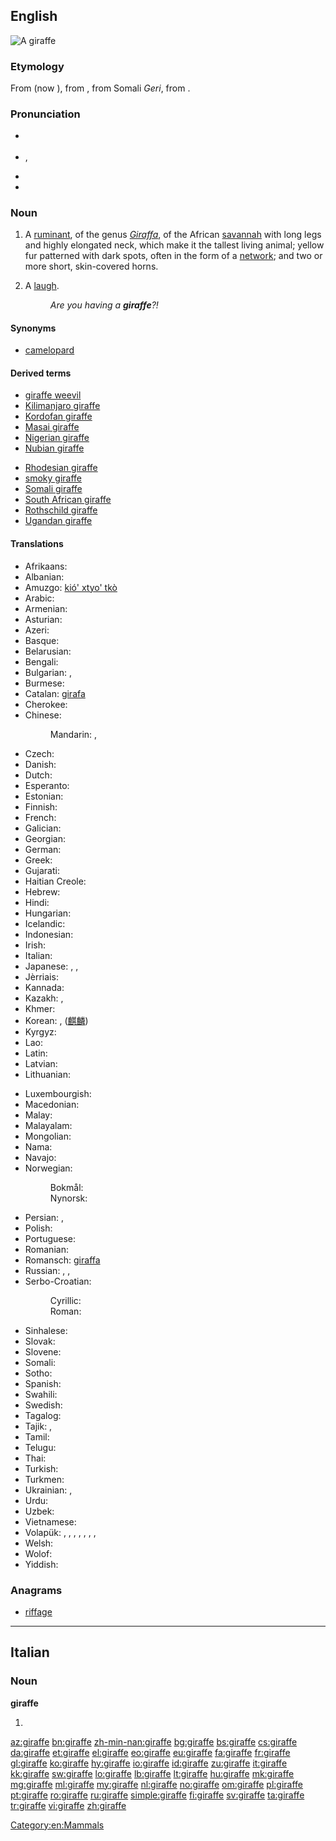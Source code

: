 {{also|Giraffe}}
==English==
[[Image:Giraffe standing.jpg|thumb|A giraffe]]
{{wikipedia}}

===Etymology===
From {{etyl|fr}} {{term|giraffe|lang=fr}} (now {{term|girafe}}), from {{etyl|ar}} {{term|زرافة||sc=Arab|tr=zarāfah}}, from Somali ''Geri'', from {{etyl|syc}} {{term|ܙܵܪܝܼܦܵܐ|lang=syc|tr=zarāfa}}.

===Pronunciation===
* {{a|UK}} {{IPA|/dʒɪˈɹɑːf/}}
* {{a|GenAm}} {{IPA|/ʤəˈɻæf/}}, {{X-SAMPA|/dZ@"r\{f/}}
* {{audio|En-us-giraffe.ogg|Audio (US)}}
* {{rhymes|ɑːf}}

===Noun===
{{en-noun}}

# A [[ruminant]], of the genus ''[[Giraffa]]'', of the African [[savannah]] with long legs and highly elongated neck, which make it the tallest living animal; yellow fur patterned with dark spots, often in the form of a [[network]]; and two or more short, skin-covered horns.
# {{Cockney rhyming slang}} A [[laugh]].
#: ''Are you having a '''giraffe'''?!''

====Synonyms====
* [[camelopard]]

====Derived terms====
{{rel-top}}
* [[giraffe weevil]]
* [[Kilimanjaro giraffe]]
* [[Kordofan giraffe]]
* [[Masai giraffe]]
* [[Nigerian giraffe]]
* [[Nubian giraffe]]
{{rel-mid}}
* [[Rhodesian giraffe]]
* [[smoky giraffe]]
* [[Somali giraffe]]
* [[South African giraffe]]
* [[Rothschild giraffe]]
* [[Ugandan giraffe]]
{{rel-bottom}}

====Translations====
{{trans-top|Mammal}}
* Afrikaans: {{t+|af|kameelperd|xs=Afrikaans}}
* Albanian: {{t-|sq|gjirafë}}
* Amuzgo: [[kió' xtyo' tkò]]
* Arabic: {{t-|ar|زرافة|f|tr=zarāfa}}
* Armenian: {{t+|hy|ընձուղտ|tr=ënjuġt}}
* Asturian: {{t-|ast|xirafa|f}}
* Azeri: {{t+|az|zürafə|xs=Azeri}}
* Basque: {{t+|eu|jirafa}}
* Belarusian: {{t-|be|жырафа|f|tr=žyráfa|xs=Belarusian}}
* Bengali: {{t-|bn|জরৈফ|tr=jiraph|sc=Beng}}
* Bulgarian: {{t+|bg|жираф|m|tr=žiráf}}, {{t+|bg|жирафа|f|tr=žiráfa}}
* Burmese: {{t+|my|သစ်ကုလားအုတ်|tr=thi´ ka̱la̱oú|sc=Mymr}}
* Catalan: [[girafa]] {{f}}
* Cherokee: {{t-|chr|ᏗᎦᎵᏍᏚᎩᏍᎩ|tr=digalisdugisgi|sc=Cher}}
* Chinese:
*: Mandarin: {{t+|cmn|長頸鹿|sc=Hani}}, {{t+|cmn|长颈鹿|tr=chángjǐnglù|sc=Hani}}
* Czech: {{t+|cs|žirafa|f}}
* Danish: {{t+|da|giraf|c}}
* Dutch: {{t+|nl|giraf|f}}
* Esperanto: {{t-|eo|ĝirafo}}
* Estonian: {{t+|et|kaelkirjak}}
* Finnish: {{t+|fi|kirahvi}}
* French: {{t+|fr|girafe|f}}
* Galician: {{t+|gl|xirafa|f|xs=Galician}}
* Georgian: {{t-|ka|ჟირაფი|tr=žirap’i|sc=Geor|xs=Georgian}}
* German: {{t+|de|Giraffe|f}}
* Greek: {{t+|el|καμηλοπάρδαλη|f|tr=kamilopárdali}}
* Gujarati: {{t-|gu|જિરાફ|tr=jirāph|sc=Gujr}}
* Haitian Creole: {{tø|ht|jiraf}}
* Hebrew: {{t-|he|ג׳ירף|alt=גִ׳ירָף}}
* Hindi: {{t-|hi|जिराफ़|m|tr=jirāf|sc=Deva}}
* Hungarian: {{t+|hu|zsiráf}}
* Icelandic: {{t+|is|gíraffi|f}}
* Indonesian: {{t+|id|jerapah|xs=Indonesian}}
* Irish: {{t-|ga|sioráf}}
* Italian: {{t+|it|giraffa|f}}
* Japanese: {{t+|ja|麒麟|tr=きりん, kirin}}, {{t+|ja|キリン|tr=kirin}}, {{t-|ja|ジラフ|tr=jirafu}}
* Jèrriais: {{tø|roa-jer|girafe|f}}
* Kannada: {{t-|kn|ಜಿರಾಫೆ|tr=jirāphe|sc=Knda}}
* Kazakh: {{t|kk|жираф|tr=jïraf|sc=Cyrl}}, {{t|kk|керік|tr=kerik|sc=Cyrl}}
* Khmer: {{t-|km|សត្វហ្សីរ៉ាហ្វ|tr=sat jəyraaf|sc=Khmr}}
* Korean: {{t-|ko|지라프|tr=jirapeu|sc=Hang}}, {{t+|ko|기린|tr=girin|sc=Hang}} ([[麒麟]])
* Kyrgyz: {{t-|ky|жираф|tr=ciraf|sc=Cyrl}}
* Lao: {{t+|lo|ກວາງຄໍຍາວ|tr=kwāng khǭ nyāo|sc=Laoo}}
* Latin: {{t+|la|camelopardalis|f}}
* Latvian: {{t-|lv|žirafe}}
* Lithuanian: {{t+|lt|žirafa|f|xs=Lithuanian}}
{{trans-mid}}
* Luxembourgish: {{t+|lb|Giraff|f}}
* Macedonian: {{t-|mk|жирафа|f|tr=žiráfa}}
* Malay: {{t-|ms|zirafah}}
* Malayalam: {{t+|ml|ജിറാഫ്|tr=jiṟāph|sc=Mlym}}
* Mongolian: {{t+|mn|анааш|tr=anaaš|sc=Cyrl}}
* Nama: {{tø|naq|ǃnaib}}
* Navajo: {{tø|nv|tsin yilátah ayání}}
* Norwegian:
*: Bokmål: {{t+|nb|sjiraff|m}}
*: Nynorsk: {{t-|nn|sjiraff|m}}
* Persian: {{t+|fa|زرافه|alt=زرّافه|tr=zarrâfe|xs=Persian}}, {{t+|fa|شترگاوپلنگ|tr=šotorgâvpalang|xs=Persian}}
* Polish: {{t+|pl|żyrafa|f}}
* Portuguese: {{t+|pt|girafa|f}}
* Romanian: {{t+|ro|girafă|f}}
* Romansch: [[giraffa]] {{f}}
* Russian: {{t+|ru|жираф|m|tr=žiráf}}, {{t+|ru|жирафа|f|tr=žiráfa}} {{qualifier|obsolete}}, {{qualifier|obsolete}} {{t-|ru|гираф|m|tr=giráf|sc=Cyrl}}
* Serbo-Croatian:
*: Cyrillic: {{t-|sh|жирафа|sc=Cyrl}}
*: Roman: {{t-|sh|žirafa|f}}
* Sinhalese: {{t-|si|ජිරාෆ්|sc=Sinh}}
* Slovak: {{t-|sk|žirafa|f}}
* Slovene: {{t+|sl|žirafa|f}}
* Somali: {{t-|so|geri|xs=Somali}}
* Sotho: {{t-|st|thuhlo|xs=Sotho}}
* Spanish: {{t+|es|jirafa|f}}
* Swahili: {{t+|sw|twiga|xs=Swahili}}
* Swedish: {{t+|sv|giraff|c}}
* Tagalog: {{t-|tl|dyirap}}
* Tajik: {{t-|tg|заррофа|tr=zarrofa|sc=Cyrl|xs=Tajik}}, {{t-|tg|шутурпаланг|tr=šuturpalang|sc=Cyrl}}
* Tamil: {{t+|ta|ஒட்டகச்சிவிங்கி|tr=oṭṭakacciviṅki|sc=Taml}}
* Telugu: {{t+|te|జిరాఫీ|tr=jirāphī|sc=Telu}}
* Thai: {{t+|th|ยีราฟ|tr=yee râaf|sc=Thai}}
* Turkish: {{t+|tr|zürafa}}
* Turkmen: {{t-|tk|žiraf}}
* Ukrainian: {{t-|uk|жирафа|f|tr=žyráfa|xs=Ukrainian}}, {{t-|uk|жираф|m|tr=žyráf|xs=Ukrainian}}
* Urdu: {{t-|ur|جراف|m|tr=jirāf|sc=ur-Arab}}
* Uzbek: {{t-|uz|jirafa}}
* Vietnamese: {{t+|vi|hươu cao cổ|xs=Vietnamese}}
* Volapük: {{qualifier|♂♀}} {{t+|vo|giraf}}, {{qualifier|♂}} {{t-|vo|higiraf}}, {{qualifier|♀}} {{t-|vo|jigiraf}}, {{qualifier|♂♀ offspring, young}} {{t-|vo|girafül}}, {{qualifier|♂ offspring}} {{t-|vo|higirafül}}, {{qualifier|♀ offspring}} {{t-|vo|jigirafül}}, {{qualifier|diminutive ♂♀}} {{t-|vo|girafil}}, {{qualifier|augmentative ♂♀}} {{t-|vo|legiraf}}
* Welsh: {{t-|cy|jiráff|m|xs=Welsh}}
* Wolof: {{t-|wo|njamala|alt=njamala mi}}
* Yiddish: {{t-|yi|דזשעראַף|sc=Hebr|tr=dzheraf}}
{{trans-bottom}}

===Anagrams===
* [[riffage#English|riffage]]

[[Category:en:Mammals]]

----

==Italian==

===Noun===
'''giraffe''' {{f}}

# {{plural of|giraffa|lang=it}}

[[az:giraffe]]
[[bn:giraffe]]
[[zh-min-nan:giraffe]]
[[bg:giraffe]]
[[bs:giraffe]]
[[cs:giraffe]]
[[da:giraffe]]
[[et:giraffe]]
[[el:giraffe]]
[[eo:giraffe]]
[[eu:giraffe]]
[[fa:giraffe]]
[[fr:giraffe]]
[[gl:giraffe]]
[[ko:giraffe]]
[[hy:giraffe]]
[[io:giraffe]]
[[id:giraffe]]
[[zu:giraffe]]
[[it:giraffe]]
[[kk:giraffe]]
[[sw:giraffe]]
[[lo:giraffe]]
[[lb:giraffe]]
[[lt:giraffe]]
[[hu:giraffe]]
[[mk:giraffe]]
[[mg:giraffe]]
[[ml:giraffe]]
[[my:giraffe]]
[[nl:giraffe]]
[[no:giraffe]]
[[om:giraffe]]
[[pl:giraffe]]
[[pt:giraffe]]
[[ro:giraffe]]
[[ru:giraffe]]
[[simple:giraffe]]
[[fi:giraffe]]
[[sv:giraffe]]
[[ta:giraffe]]
[[tr:giraffe]]
[[vi:giraffe]]
[[zh:giraffe]]